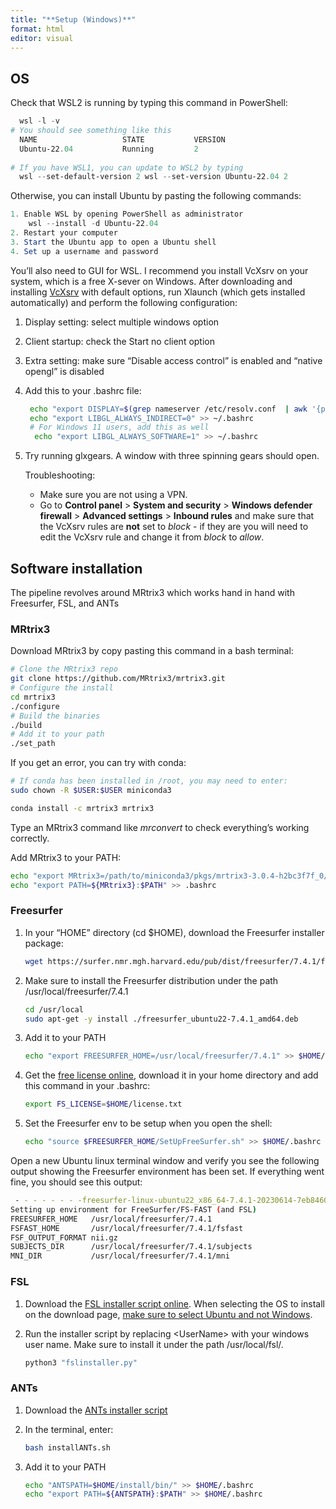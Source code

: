 ```yaml
---
title: "**Setup (Windows)**"
format: html
editor: visual
---
```


## OS

Check that WSL2 is running by typing this command in PowerShell:

``` powershell
  wsl -l -v 
# You should see something like this
  NAME                   STATE           VERSION
  Ubuntu-22.04           Running         2
  
# If you have WSL1, you can update to WSL2 by typing 
  wsl --set-default-version 2 wsl --set-version Ubuntu-22.04 2
```

Otherwise, you can install Ubuntu by pasting the following commands:

``` powershell
1. Enable WSL by opening PowerShell as administrator
    wsl --install -d Ubuntu-22.04
2. Restart your computer
3. Start the Ubuntu app to open a Ubuntu shell
4. Set up a username and password
```

You'll also need to GUI for WSL. I recommend you install VcXsrv on your system, which is a free X-sever on Windows. After downloading and installing [VcXsrv](https://sourceforge.net/projects/vcxsrv/) with default options, run Xlaunch (which gets installed automatically) and perform the following configuration:

1.  Display setting: select multiple windows option

2.  Client startup: check the Start no client option

3.  Extra setting: make sure "Disable access control" is enabled and "native opengl" is disabled

4.  Add this to your .bashrc file:

    ``` bash
     echo "export DISPLAY=$(grep nameserver /etc/resolv.conf  | awk '{print $2; exit}'):0" >> ~/.bashrc
     echo "export LIBGL_ALWAYS_INDIRECT=0" >> ~/.bashrc
     # For Windows 11 users, add this as well
      echo "export LIBGL_ALWAYS_SOFTWARE=1" >> ~/.bashrc
    ```

5.  Try running glxgears. A window with three spinning gears should open.

    Troubleshooting:

    -   Make sure you are not using a VPN.
    -   Go to **Control panel** \> **System and security** \> **Windows defender firewall** \> **Advanced settings** \> **Inbound rules** and make sure that the VcXsrv rules are **not** set to *block* - if they are you will need to edit the VcXsrv rule and change it from *block* to *allow*.

## Software installation

The pipeline revolves around MRtrix3 which works hand in hand with Freesurfer, FSL, and ANTs

### MRtrix3

Download MRtrix3 by copy pasting this command in a bash terminal:

``` bash
# Clone the MRtrix3 repo
git clone https://github.com/MRtrix3/mrtrix3.git
# Configure the install
cd mrtrix3
./configure
# Build the binaries
./build
# Add it to your path
./set_path
```

If you get an error, you can try with conda:

``` bash
# If conda has been installed in /root, you may need to enter:
sudo chown -R $USER:$USER miniconda3

conda install -c mrtrix3 mrtrix3
```

Type an MRtrix3 command like *mrconvert* to check everything's working correctly.

Add MRtrix3 to your PATH:

``` bash
echo "export MRtrix3=/path/to/miniconda3/pkgs/mrtrix3-3.0.4-h2bc3f7f_0/share/mrtrix3" >> .bashrc
echo "export PATH=${MRtrix3}:$PATH" >> .bashrc
```

### Freesurfer

1.  In your "HOME" directory (cd \$HOME), download the Freesurfer installer package:

    ``` bash
    wget https://surfer.nmr.mgh.harvard.edu/pub/dist/freesurfer/7.4.1/freesurfer_ubuntu22-7.4.1_amd64.deb
    ```

2.  Make sure to install the Freesurfer distribution under the path /usr/local/freesurfer/7.4.1

    ``` bash
    cd /usr/local
    sudo apt-get -y install ./freesurfer_ubuntu22-7.4.1_amd64.deb
    ```

3.  Add it to your PATH

    ``` bash
    echo "export FREESURFER_HOME=/usr/local/freesurfer/7.4.1" >> $HOME/.bashrc
    ```

4.  Get the [free license online](https://surfer.nmr.mgh.harvard.edu/registration.html), download it in your home directory and add this command in your .bashrc:

    ``` bash
    export FS_LICENSE=$HOME/license.txt
    ```

5.  Set the Freesurfer env to be setup when you open the shell:

    ``` bash
    echo "source $FREESURFER_HOME/SetUpFreeSurfer.sh" >> $HOME/.bashrc
    ```

Open a new Ubuntu linux terminal window and verify you see the following output showing the Freesurfer environment has been set. If everything went fine, you should see this output:

``` bash
 - - - - - - - -freesurfer-linux-ubuntu22_x86_64-7.4.1-20230614-7eb8460- - - - - - - -
Setting up environment for FreeSurfer/FS-FAST (and FSL)
FREESURFER_HOME   /usr/local/freesurfer/7.4.1
FSFAST_HOME       /usr/local/freesurfer/7.4.1/fsfast
FSF_OUTPUT_FORMAT nii.gz
SUBJECTS_DIR      /usr/local/freesurfer/7.4.1/subjects
MNI_DIR           /usr/local/freesurfer/7.4.1/mni
```

### FSL

1.  Download the [FSL installer script online](https://fsl.fmrib.ox.ac.uk/fsldownloads_registration). When selecting the OS to install on the download page, [make sure to select Ubuntu and not Windows]{.underline}.

2.  Run the installer script by replacing \<UserName\> with your windows user name. Make sure to install it under the path /usr/local/fsl/.

    ``` bash
    python3 "fslinstaller.py"
    ```

### ANTs

1.  Download the [ANTs installer script](https://github.com/cookpa/antsInstallExample/blob/master/installANTs.sh)

2.  In the terminal, enter:

    ``` bash
    bash installANTs.sh
    ```

3.  Add it to your PATH

    ``` bash
    echo "ANTSPATH=$HOME/install/bin/" >> $HOME/.bashrc
    echo "export PATH=${ANTSPATH}:$PATH" >> $HOME/.bashrc
    ```
